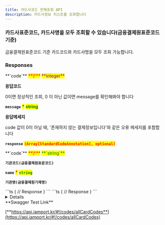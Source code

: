 ```yaml
---
title: 카드사코드 전체조회 API
description: 카드사정보 리스트를 조회합니다
---
```



### 카드사표준코드, 카드사명을 모두 조회할 수 있습니다(금융결제원표준코드 기준)

<Swagger method="get" path="/cards" baseUrl="https://api.iamport.kr" summary="카드사코드 조회">
<SwaggerDescription>
금융결제원표준코드 기준 카드코드와 카드사명을 모두 조회 가능합니다.

</SwaggerDescription>

### Responses

<SwaggerResponse status="200: OK" description="성공">
<Tabs>
<Tab title="StandardCodeListResponse">
**`code`** <mark style="color:red;">**\***</mark> <mark style="color:purple;">**integer**</mark>

**응답코드**

0이면 정상적인 조회, 0 이 아닌 값이면 message를 확인해봐야 합니다

**`message`** <mark style="color:red;">**\***</mark> <mark style="color:green;">**string**</mark>

**응답메세지**

code 값이 0이 아닐 때, '존재하지 않는 결제정보입니다'와 같은 오류 메세지를 포함합니다

**`response`** <mark style="color:red;">**`(Array[StandardCodeAnnotation], optional)`**</mark><mark style="color:red;"> </mark>

</Tab>
</Tabs>

<Tabs>
<Tab title="StandardCodeAnnotation">
**`code`** <mark style="color:red;">**\***</mark> <mark style="color:green;">**`string`**</mark>

**`기관코드(금융결제원표준코드)`**

**`name`** <mark style="color:red;">**\***</mark> <mark style="color:green;">**`string`**</mark>

**`기관명(금융결제원기재명)`**

</Tab>
</Tabs>

</SwaggerResponse>

<SwaggerResponse status="401: Unauthorized" description="인증 Token이 전달되지 않았거나 유효하지 않은 경우">
```ts
{
    // Response
}
```

</SwaggerResponse>

<SwaggerResponse status="404: Not Found" description="코드에 해당되는 카드사정보를 찾을 수 없음">
```ts
{
    // Response
}
```

</SwaggerResponse>

</Swagger>

<Details>
<p slot="summary">Response Model Schema</p>

```
{
  "code": 0,
  "message": "string",
  "response": [
    {
      "code": "string",
      "name": "string"
    }
  ]
}
```

</Details>

<Hint style="success">
**Swagger Test Link**

[**https://api.iamport.kr/#!/codes/allCardCodes**](https://api.iamport.kr/#!/codes/allCardCodes)
</Hint>
